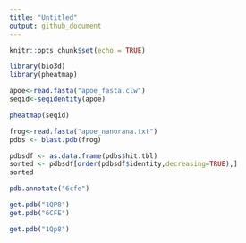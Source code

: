 ```yaml
---
title: "Untitled"
output: github_document
---
```


```r
knitr::opts_chunk$set(echo = TRUE)
```

```r
library(bio3d)
library(pheatmap)
```

```r
apoe<-read.fasta("apoe_fasta.clw")
seqid<-seqidentity(apoe)

pheatmap(seqid)

```

```r

frog<-read.fasta("apoe_nanorana.txt")
pdbs <- blast.pdb(frog)
```

```r
pdbsdf <- as.data.frame(pdbs$hit.tbl)
sorted <- pdbsdf[order(pdbsdf$identity,decreasing=TRUE),]
sorted

```

```r
pdb.annotate("6cfe")

get.pdb("1QP8")
get.pdb("6CFE")

```

```r


get.pdb("1Qp8")

```

